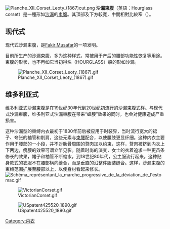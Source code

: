 [[Image:Planche_XII_Corset_Leoty_(1867)cut.png|thumb]]
'''沙漏束腹'''（英語：Hourglass corset）是一種形如[[沙漏|沙漏]]的[[束腹|束腹]]。其頂部及下方較寬，中間相對比較窄（{{link-en|黄蜂腰|Wasp waist}}）。

==现代式==
现代式沙漏束腹，是[[Fakir_Musafar|Fakir Musafar]]的一项发明。

目前所生产的沙漏束腹，多为这种样式，常被用于产后的腰部功能性恢复等用途。束腹的形状，也不再如它当初得名（HOURGLASS）般的形如沙漏。

[[File:Planche_XII_Corset_Leoty_(1867).gif|thumb]] 

==维多利亚式==

维多利亚式沙漏束腹是在19世纪30年代到20世纪初流行的沙漏束腹式样。与现代式沙漏束腹，维多利亚式沙漏束腹在带来“蜂腰”效果的同时，也会对健康造成严重损害。

这种沙漏型的束缚内衣最初于1830年前后被应用于时装界，当时流行宽大的裙子、夸张的袖管和削肩，这些元素与[[束腹|束腰]]配合，以使腰肢更显纤细。这种内衣主要作用于腰部的一小段，并不对肋骨周围的赘肉加以约束，这样，赘肉被挤到内衣上下两边，瘦腰的效果可谓立竿见影。随着时尚的演变，女士的衣着追求一种更苗条修长的效果，裙子和袖管不断缩水，到18世纪80年代，公主服流行起来。这种贴身款式的衣服不在腰部横向缝合，而是垂直的沿整件服装缝合。这样，沙漏束腹的束缚范围扩展至腰部以上，以使身材看起来修长。[[File:Schéma_représentant_la_marche_progressive_de_la_déviation_de_l'estomac.gif|thumb]]
 
[[File:VictorianCorset.gif|thumb]]

[[File:USpatent425520_1890.gif|thumb]]

[[Category:内衣|Category:内衣]]